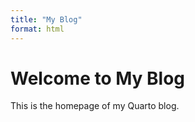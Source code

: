```yaml
---
title: "My Blog"
format: html
---
```


# Welcome to My Blog

This is the homepage of my Quarto blog.
